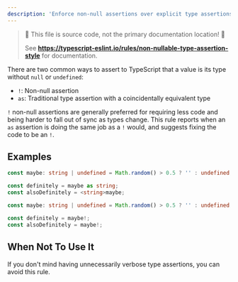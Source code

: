 ---
description: 'Enforce non-null assertions over explicit type assertions.'
---


> 🛑 This file is source code, not the primary documentation location! 🛑
>
> See **https://typescript-eslint.io/rules/non-nullable-type-assertion-style** for documentation.

There are two common ways to assert to TypeScript that a value is its type without `null` or `undefined`:

- `!`: Non-null assertion
- `as`: Traditional type assertion with a coincidentally equivalent type

`!` non-null assertions are generally preferred for requiring less code and being harder to fall out of sync as types change.
This rule reports when an `as` assertion is doing the same job as a `!` would, and suggests fixing the code to be an `!`.

## Examples

<Tabs>
<TabItem value="❌ Incorrect">

```ts
const maybe: string | undefined = Math.random() > 0.5 ? '' : undefined;

const definitely = maybe as string;
const alsoDefinitely = <string>maybe;
```

</TabItem>
<TabItem value="✅ Correct">

```ts
const maybe: string | undefined = Math.random() > 0.5 ? '' : undefined;

const definitely = maybe!;
const alsoDefinitely = maybe!;
```

</TabItem>
</Tabs>

## When Not To Use It

If you don't mind having unnecessarily verbose type assertions, you can avoid this rule.
